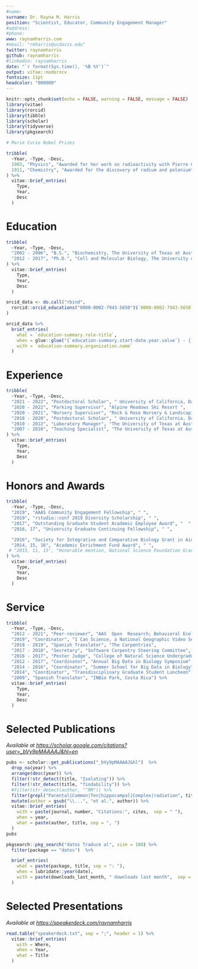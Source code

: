 ```yaml
---
#name:
surname: Dr. Rayna M. Harris
position: "Scientist, Educator, Community Engagement Manager"
#address:  
#phone:  
www: raynamharris.com
#email: "rmharris@ucdavis.edu"
twitter: raynamharris
github: raynamharris
#linkedin: raynamharris
date: "`r format(Sys.time(), '%B %Y')`"
output: vitae::moderncv
fontsize: 11pt
headcolor: "000000"
---
```


```r
knitr::opts_chunk$set(echo = FALSE, warning = FALSE, message = FALSE)
library(vitae)
library(rorcid)
library(tibble)
library(scholar)
library(tidyverse)
library(pkgsearch)
```




```r

# Marie Curie Nobel Prizes

tribble(
  ~Year, ~Type, ~Desc,
  1903, "Physics", "Awarded for her work on radioactivity with Pierre Curie and Henri Becquerel",
  1911, "Chemistry", "Awarded for the discovery of radium and polonium"
) %>% 
  vitae::brief_entries(
    Type,
    Year, 
    Desc
  )
```


# Education

```r

tribble(
  ~Year, ~Type, ~Desc, 
  "2002 - 2006", "B.S.", "Biochemistry, The University of Texas at Austin", 
  "2012 - 2017", "Ph.D.", "Cell and Molecular Biology, The University of Texas at Austin"
) %>% 
  vitae::brief_entries(
    Type,
    Year, 
    Desc
  )

```

```r
orcid_data <- do.call("rbind",
  rorcid::orcid_educations("0000-0002-7943-5650")$`0000-0002-7943-5650`$`affiliation-group`$summaries
)

orcid_data %>%
  brief_entries(
    what = `education-summary.role-title`,
    when = glue::glue("{`education-summary.start-date.year.value`} - {`education-summary.end-date.year.value`}"),
    with = `education-summary.organization.name`
  )
```

# Experience

```r

tribble(
  ~Year, ~Type, ~Desc,
  "2021 - 2022", "Postdoctoral Scholar", " University of California, Davis",
  "2020 - 2022", "Parking Supervisor", "Alpine Meadows Ski Resort ",
  "2020 - 2021", "Nursery Supervisor", "Rock & Rose Nursery & Landscaping ",
  "2018 - 2020", "Postdoctoral Scholar", " University of California, Davis",
  "2010 - 2012", "Laboratory Manager", "The University of Texas at Austin",
  "2007 - 2010", "Teaching Specialist", "The University of Texas at Austin",
) %>% 
  vitae::brief_entries(
    Type,
    Year, 
    Desc
  )

```


# Honors and Awards

```r

tribble(
  ~Year, ~Type, ~Desc,
  "2019", "AAAS Community Engagement Fellowship", " ",
  "2019", "rstudio::conf 2019 Diversity Scholarship", " ",
  "2017", "Outstanding Graduate Student Academic Employee Award", "  ",
  "2016, 17", "University Graduate Continuing Fellowship", " ",

  "2016", "Society for Integrative and Comparative Biology Grant in Aid of Research", " ",
  "2014, 15, 16", "Academic Enrichment Fund Award", " ",
 # "2013, 11, 15", "Honorable mention, National Science Foundation Graduate Research Fellowship", " ",
) %>% 
  vitae::brief_entries(
    Type,
    Year, 
    Desc
  )

```

# Service

```r

tribble(
  ~Year, ~Type, ~Desc,
  "2012 - 2021", "Peer-reviewer", "AAS  Open  Research; Behavioral Ecology; Genes, Genomes & Genetics; Genes, Brains & Behavior; Journal of Experimental Zoology Part A; Nature; Physiology & Behavior; Proceedings of the Royal Society B; rOpenSci",
  "2019", "Coordinator", "I Can Science, a National Geographic Video Series",
  "2018 - 2019", "Spanish Translator", "The Carpentries",
  "2017 - 2018", "Secretary", "Software Carpentry Steering Committee",
  "2016 - 2017", "Poster Judge", "College of Natural Science Undergraduate Research Forum",
  "2012 - 2017", "Coordinator", "Annual Big Data in Biology Symposium",
  "2014 - 2016", "Coordinator", "Summer School for Big Data in Biology",
  "2014", "Coordinator", "Transdisciplinary Graduate Student Luncheon",
  "2009", "Spanish Translator", "INBio Park, Costa Rica") %>% 
  vitae::brief_entries(
    Type,
    Year, 
    Desc
  )

```


# Selected Publications


_Available at <https://scholar.google.com/citations?user=_bVy9pMAAAAJ&hl=en>_ \

```r

pubs <- scholar::get_publications("_bVy9pMAAAAJ&hl")  %>% 
  drop_na(year) %>%
  arrange(desc(year)) %>%
  filter(!str_detect(title, "Isolating")) %>%
  filter(!str_detect(title, "findability")) %>%
  #filter(str_detect(author, "^RM")) %>%
  filter(grepl("Parental|Common|Ten|hippocampal|Complex|radiation", title)) %>%
  mutate(author = gsub("\\...", "et al.", author)) %>%
  vitae::brief_entries(
    with = paste(journal, number, "Citations:", cites,  sep = " "),
    when = year,
    what = paste(author, title, sep = ", ")
  )
pubs

```



```r

pkgsearch::pkg_search("datos Traduce al", size = 100) %>%
  filter(package == "datos")  %>%

  brief_entries(
    what = paste(package, title, sep = ": "),
    when = lubridate::year(date),
    with = paste(downloads_last_month, " downloads last month",  sep = ""),
  )


```

# Selected Presentations 

_Available at <https://speakerdeck.com/raynamharris>_  \

```r

read.table("speakerdeck.txt", sep = ";", header = 1) %>%
  vitae::brief_entries(
    with = Where,
    when = Year,
    what = Title
  )
```

